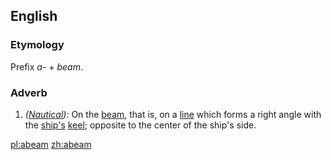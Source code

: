 ==English==
===Etymology===
Prefix ''a-'' + ''beam''.
===Adverb===
#''([[Nautical]]):'' On the [[beam]], that is, on a [[line]] which forms a right angle with the [[ship's]] [[keel]]; opposite to the center of the ship's side.

[[pl:abeam]]
[[zh:abeam]]